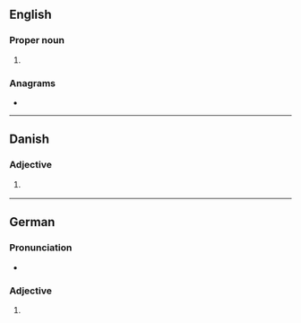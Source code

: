 {{also|skt}}
==English==

===Proper noun===
{{en-proper noun}}

# {{abbreviation of|en|Sanskrit}}

===Anagrams===
* {{anagrams|en|a=kst|kts|tks|tsk}}

----

==Danish==

===Adjective===
{{head|da|adjective}}

# {{abbreviation of|da|Sankt}} {{l|en|St}}

----

==German==

===Pronunciation===
* {{audio|de|De-Skt..ogg|Audio}}

===Adjective===
{{de-adj|-}}

# {{abbreviation of|de|Sankt}}
